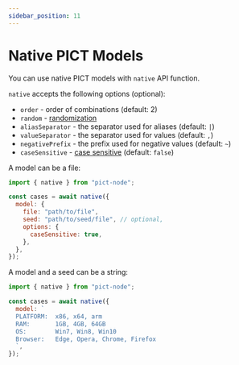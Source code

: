 ```yaml
---
sidebar_position: 11
---
```


# Native PICT Models

You can use native PICT models with `native` API function.

`native` accepts the following options (optional):

- `order` - order of combinations (default: 2)
- `random` - [randomization](https://github.com/Microsoft/pict/blob/main/doc/pict.md#output-format)
- `aliasSeparator` - the separator used for aliases (default: `|`)
- `valueSeparator` - the separator used for values (default: `,`)
- `negativePrefix` - the prefix used for negative values (default: `~`)
- `caseSensitive` - [case sensitive](https://github.com/Microsoft/pict/blob/main/doc/pict.md#case-sensitiveness) (default: `false`)

A model can be a file:

```js
import { native } from "pict-node";

const cases = await native({
  model: {
    file: "path/to/file",
    seed: "path/to/seed/file", // optional,
    options: {
      caseSensitive: true,
    },
  },
});
```

A model and a seed can be a string:

```js
import { native } from "pict-node";

const cases = await native({
  model: `
  PLATFORM:  x86, x64, arm
  RAM:       1GB, 4GB, 64GB
  OS:        Win7, Win8, Win10
  Browser:   Edge, Opera, Chrome, Firefox
  `,
});
```
